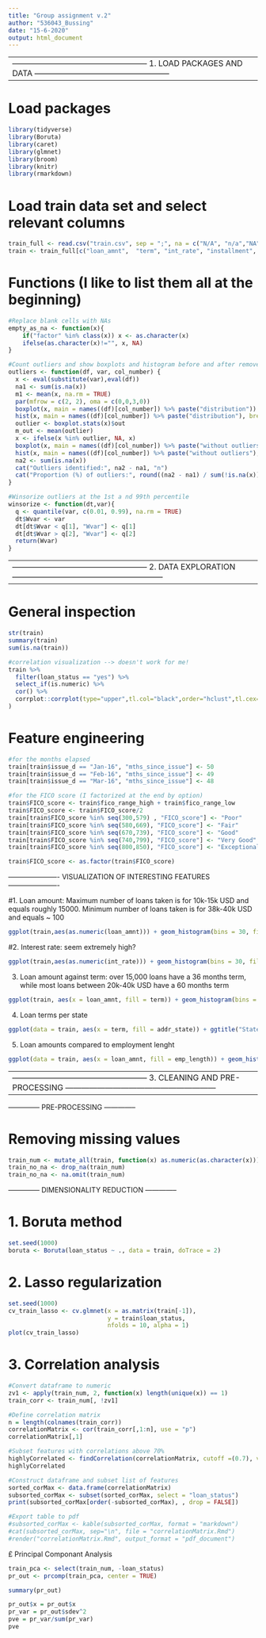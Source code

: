 ---
title: "Group assignment v.2"
author: "536043_Bussing"
date: "15-6-2020"
output: html_document
---


---------------------------------------------------------------------------------------------------------------------------------
--------------------------------------------------- 1. LOAD PACKAGES AND DATA ---------------------------------------------------
---------------------------------------------------------------------------------------------------------------------------------


# Load packages
```{r}
library(tidyverse)
library(Boruta)
library(caret)
library(glmnet)
library(broom)
library(knitr)
library(rmarkdown)
```


# Load train data set and select relevant columns
```{r}
train_full <- read.csv("train.csv", sep = ";", na = c("N/A", "n/a","NA","na"))
train <- train_full[c("loan_amnt",	"term",	"int_rate",	"installment",	"sub_grade",	"emp_length",	"home_ownership",	"annual_inc",	"verification_status",	"loan_status",	"title",	"addr_state", "dti",	"delinq_2yrs",	"fico_range_low",	"fico_range_high",	"revol_bal",	"revol_util",	"initial_list_status",	"last_fico_range_high",	"last_fico_range_low",	"application_type",	"annual_inc_joint",	"dti_joint",	"verification_status_joint",	"chargeoff_within_12_mths",	"mort_acc",	"percent_bc_gt_75",	"revol_bal_joint",	"hardship_flag")]
```


# Functions (I like to list them all at the beginning)
```{r}
#Replace blank cells with NAs
empty_as_na <- function(x){
    if("factor" %in% class(x)) x <- as.character(x)
    ifelse(as.character(x)!="", x, NA)
}

#Count outliers and show boxplots and histogram before and after removel
outliers <- function(df, var, col_number) {
  x <- eval(substitute(var),eval(df))
  na1 <- sum(is.na(x))
  m1 <- mean(x, na.rm = TRUE)
  par(mfrow = c(2, 2), oma = c(0,0,3,0))
  boxplot(x, main = names((df)[col_number]) %>% paste("distribution"))
  hist(x, main = names((df)[col_number]) %>% paste("distribution"), breaks = 20, border = "red", xlab = NA, ylab = NA)
  outlier <- boxplot.stats(x)$out
  m_out <- mean(outlier)
  x <- ifelse(x %in% outlier, NA, x)
  boxplot(x, main = names((df)[col_number]) %>% paste("without outliers"))
  hist(x, main = names((df)[col_number]) %>% paste("without outliers"), breaks = 20, border = "blue", xlab = NA, ylab = NA)
  na2 <- sum(is.na(x))
  cat("Outliers identified:", na2 - na1, "n")
  cat("Proportion (%) of outliers:", round((na2 - na1) / sum(!is.na(x))*100, 1), "n")
}

#Winsorize outliers at the 1st a nd 99th percentile
winsorize <- function(dt,var){
  q <- quantile(var, c(0.01, 0.99), na.rm = TRUE)
  dt$Wvar <- var
  dt[dt$Wvar < q[1], "Wvar"] <- q[1]
  dt[dt$Wvar > q[2], "Wvar"] <- q[2]
  return(Wvar)
}
```


---------------------------------------------------------------------------------------------------------------------------------
--------------------------------------------------- 2. DATA EXPLORATION ---------------------------------------------------------
---------------------------------------------------------------------------------------------------------------------------------


# General inspection
```{r}
str(train)
summary(train)
sum(is.na(train))

#correlation visualization --> doesn't work for me!
train %>%
  filter(loan_status == "yes") %>%
  select_if(is.numeric) %>%
  cor() %>%
  corrplot::corrplot(type="upper",tl.col="black",order="hclust",tl.cex=0.5,tl.offset = 0.1
)
```


# Feature engineering
```{r}
#for the months elapsed
train[train$issue_d == "Jan-16", "mths_since_issue"] <- 50
train[train$issue_d == "Feb-16", "mths_since_issue"] <- 49
train[train$issue_d == "Mar-16", "mths_since_issue"] <- 48

#for the FICO score (I factorized at the end by option)
train$FICO_score <- train$fico_range_high + train$fico_range_low
train$FICO_score <- train$FICO_score/2
train[train$FICO_score %in% seq(300,579) , "FICO_score"] <- "Poor"
train[train$FICO_score %in% seq(580,669), "FICO_score"] <- "Fair"
train[train$FICO_score %in% seq(670,739), "FICO_score"] <- "Good"
train[train$FICO_score %in% seq(740,799), "FICO_score"] <- "Very Good"
train[train$FICO_score %in% seq(800,850), "FICO_score"] <- "Exceptional"

train$FICO_score <- as.factor(train$FICO_score)
```


---------------------- VISUALIZATION OF INTERESTING FEATURES ----------------------

#1. Loan amount: Maximum number of loans taken is for 10k-15k USD and equals roughly 15000. Minimum number of loans taken is for 38k-40k USD and equals ~ 100
```{r}
ggplot(train,aes(as.numeric(loan_amnt))) + geom_histogram(bins = 30, fill = "lightblue") + theme_bw() + theme(panel.border = element_blank())
```


#2. Interest rate: seem extremely high?
```{r}
ggplot(train,aes(as.numeric(int_rate))) + geom_histogram(bins = 30, fill = "tomato") + theme_bw() + theme(panel.border = element_blank())
```


3. Loan amount against term: over 15,000 loans have a 36 months term, while most loans between 20k-40k USD have a 60 months term
```{r}
ggplot(train, aes(x = loan_amnt, fill = term)) + geom_histogram(bins = 30) + ggtitle("Loan Amount versus Term") + theme_bw() + theme(panel.border = element_blank())
```


4. Loan terms per state
```{r}
ggplot(data = train, aes(x = term, fill = addr_state)) + ggtitle("Statewise term of loan with count") + geom_bar(position = "dodge")+ geom_text(stat = 'count', aes(label = ..count..)) + theme_bw() + theme(panel.border = element_blank())
```


5. Loan amounts compared to employment lenght
```{r}
ggplot(data = train, aes(x = loan_amnt, fill = emp_length)) + geom_histogram(bins=20) + ggtitle("Borrowed amounts by employment length") + theme_bw() + theme(panel.border = element_blank())
```



--------------------------------------------------------------------------------------------------------------------------------------------
--------------------------------------------------- 3. CLEANING AND PRE-PROCESSING ---------------------------------------------------------
--------------------------------------------------------------------------------------------------------------------------------------------


-------------- PRE-PROCESSING --------------


# Removing missing values
```{r}
train_num <- mutate_all(train, function(x) as.numeric(as.character(x)))
train_no_na <- drop_na(train_num)
train_no_na <- na.omit(train_num)
```



-------------- DIMENSIONALITY REDUCTION --------------


# 1. Boruta method
```{r}
set.seed(1000)
boruta <- Boruta(loan_status ~ ., data = train, doTrace = 2)
```



# 2. Lasso regularization
```{r}
set.seed(1000)
cv_train_lasso <- cv.glmnet(x = as.matrix(train[-1]),
                            y = train$loan_status,
                            nfolds = 10, alpha = 1)
plot(cv_train_lasso)
```


# 3. Correlation analysis
```{r}
#Convert dataframe to numeric
zv1 <- apply(train_num, 2, function(x) length(unique(x)) == 1)
train_corr <- train_num[, !zv1]

#Define correlation matrix
n = length(colnames(train_corr))
correlationMatrix <- cor(train_corr[,1:n], use = "p")
correlationMatrix[,1]

#Subset features with correlations above 70% 
highlyCorrelated <- findCorrelation(correlationMatrix, cutoff =(0.7), verbose = FALSE)
highlyCorrelated

#Construct dataframe and subset list of features
sorted_corMax <- data.frame(correlationMatrix)
subsorted_corMax <- subset(sorted_corMax, select = "loan_status")
print(subsorted_corMax[order(-subsorted_corMax), , drop = FALSE])

#Export table to pdf
#subsorted_corMax <- kable(subsorted_corMax, format = "markdown")
#cat(subsorted_corMax, sep="\n", file = "correlationMatrix.Rmd")
#render("correlationMatrix.Rmd", output_format = "pdf_document")
```



£ Principal Componant Analysis
```{r}
train_pca <- select(train_num, -loan_status)
pr_out <- prcomp(train_pca, center = TRUE)

summary(pr_out)

pr_out$x = pr_out$x
pr_var = pr_out$sdev^2
pve = pr_var/sum(pr_var)
pve
```










